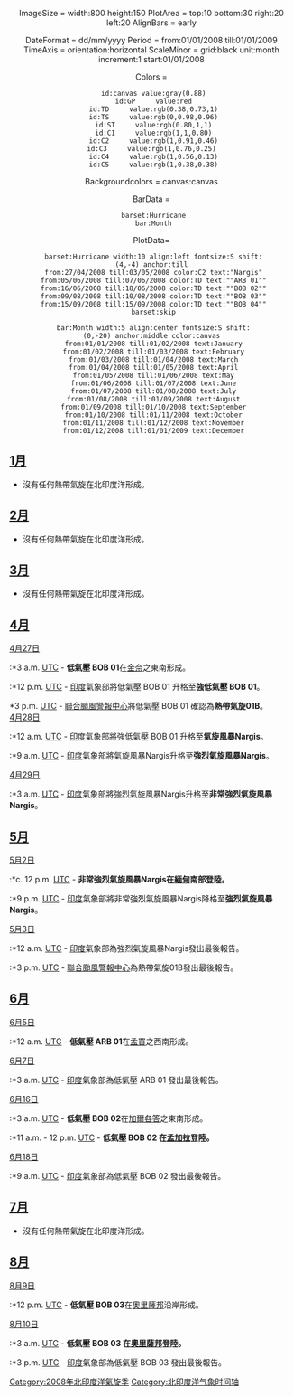 {{expand|time=2015-06-05T07:18:35+00:00}}
<center>
<timeline>
ImageSize = width:800 height:150
PlotArea = top:10 bottom:30 right:20 left:20
AlignBars = early

DateFormat = dd/mm/yyyy
Period = from:01/01/2008 till:01/01/2009
TimeAxis = orientation:horizontal
ScaleMinor = grid:black unit:month increment:1 start:01/01/2008

Colors =
  id:canvas value:gray(0.88)
  id:GP     value:red
  id:TD     value:rgb(0.38,0.73,1)
  id:TS     value:rgb(0,0.98,0.96)
  id:ST     value:rgb(0.80,1,1)
  id:C1     value:rgb(1,1,0.80)
  id:C2     value:rgb(1,0.91,0.46)
  id:C3     value:rgb(1,0.76,0.25) 
  id:C4     value:rgb(1,0.56,0.13)
  id:C5     value:rgb(1,0.38,0.38)

Backgroundcolors = canvas:canvas

BarData =
  barset:Hurricane
  bar:Month

PlotData=

  barset:Hurricane width:10 align:left fontsize:S shift:(4,-4) anchor:till
  from:27/04/2008 till:03/05/2008 color:C2 text:"Nargis"
  from:05/06/2008 till:07/06/2008 color:TD text:""ARB 01""
  from:16/06/2008 till:18/06/2008 color:TD text:""BOB 02""
  from:09/08/2008 till:10/08/2008 color:TD text:""BOB 03""
  from:15/09/2008 till:15/09/2008 color:TD text:""BOB 04""
  barset:skip

  bar:Month width:5 align:center fontsize:S shift:(0,-20) anchor:middle color:canvas
  from:01/01/2008 till:01/02/2008 text:January
  from:01/02/2008 till:01/03/2008 text:February
  from:01/03/2008 till:01/04/2008 text:March
  from:01/04/2008 till:01/05/2008 text:April
  from:01/05/2008 till:01/06/2008 text:May
  from:01/06/2008 till:01/07/2008 text:June
  from:01/07/2008 till:01/08/2008 text:July
  from:01/08/2008 till:01/09/2008 text:August
  from:01/09/2008 till:01/10/2008 text:September
  from:01/10/2008 till:01/11/2008 text:October
  from:01/11/2008 till:01/12/2008 text:November
  from:01/12/2008 till:01/01/2009 text:December
</timeline>
</center>

{{IMD typhoon scale}}

== [[1月|1月]] ==
*沒有任何熱帶氣旋在北印度洋形成。

== [[2月|2月]] ==
*沒有任何熱帶氣旋在北印度洋形成。

== [[3月|3月]] ==
*沒有任何熱帶氣旋在北印度洋形成。

== [[4月|4月]] ==
;[[4月27日|4月27日]]
:*3 a.m. [[UTC|UTC]] - '''低氣壓 BOB 01 '''在[[金奈|金奈]]之東南形成。
:*12 p.m. [[UTC|UTC]] - [[印度|印度]]氣象部將低氣壓 BOB 01 升格至'''強低氣壓 BOB 01'''。
;*3 p.m. [[UTC|UTC]] - [[聯合颱風警報中心|聯合颱風警報中心]]將低氣壓 BOB 01 確認為'''熱帶氣旋01B'''。
;[[4月28日|4月28日]]
:*12 a.m. [[UTC|UTC]] - [[印度|印度]]氣象部將強低氣壓 BOB 01 升格至'''氣旋風暴Nargis'''。
:*9 a.m. [[UTC|UTC]] - [[印度|印度]]氣象部將氣旋風暴Nargis升格至'''強烈氣旋風暴Nargis'''。
;[[4月29日|4月29日]]
:*3 a.m. [[UTC|UTC]] - [[印度|印度]]氣象部將強烈氣旋風暴Nargis升格至'''非常強烈氣旋風暴Nargis'''。

== [[5月|5月]] ==
;[[5月2日|5月2日]]
:*c. 12 p.m. [[UTC|UTC]] - '''非常強烈氣旋風暴Nargis在[[緬甸|緬甸]]南部登陸。'''
:*9 p.m. [[UTC|UTC]] - [[印度|印度]]氣象部將非常強烈氣旋風暴Nargis降格至'''強烈氣旋風暴Nargis'''。
;[[5月3日|5月3日]]
:*12 a.m. [[UTC|UTC]] - [[印度|印度]]氣象部為強烈氣旋風暴Nargis發出最後報告。
:*3 p.m. [[UTC|UTC]] - [[聯合颱風警報中心|聯合颱風警報中心]]為熱帶氣旋01B發出最後報告。

== [[6月|6月]] ==
;[[6月5日|6月5日]]
:*12 a.m. [[UTC|UTC]] - '''低氣壓 ARB 01 '''在[[孟買|孟買]]之西南形成。
;[[6月7日|6月7日]]
:*3 a.m. [[UTC|UTC]] - [[印度|印度]]氣象部為低氣壓 ARB 01 發出最後報告。
;[[6月16日|6月16日]]
:*3 a.m. [[UTC|UTC]] - '''低氣壓 BOB 02 '''在[[加爾各答|加爾各答]]之東南形成。
:*11 a.m. - 12 p.m. [[UTC|UTC]] - '''低氣壓 BOB 02 在[[孟加拉|孟加拉]]登陸。'''
;[[6月18日|6月18日]]
:*9 a.m. [[UTC|UTC]] - [[印度|印度]]氣象部為低氣壓 BOB 02 發出最後報告。

== [[7月|7月]] ==
*沒有任何熱帶氣旋在北印度洋形成。

== [[8月|8月]] ==
;[[8月9日|8月9日]]
:*12 p.m. [[UTC|UTC]] - '''低氣壓 BOB 03 '''在[[奧里薩邦|奧里薩邦]]沿岸形成。
;[[8月10日|8月10日]]
:*3 a.m. [[UTC|UTC]] - '''低氣壓 BOB 03 在[[奧里薩邦|奧里薩邦]]登陸。'''
:*3 p.m. [[UTC|UTC]] - [[印度|印度]]氣象部為低氣壓 BOB 03 發出最後報告。

{{start box}}
{{succession box|[[2007年北印度洋氣旋季時間軸|2007]]|[[2009年北印度洋氣旋季時間軸|2009]]|北印度洋氣旋季時間軸|2008}}
{{end box}}

[[Category:2008年北印度洋氣旋季|Category:2008年北印度洋氣旋季]]
[[Category:北印度洋气象时间轴|Category:北印度洋气象时间轴]]